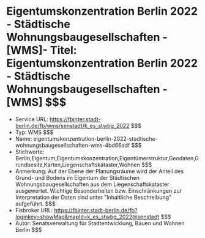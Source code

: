 # Eigentumskonzentration Berlin 2022 - Städtische Wohnungsbaugesellschaften - [WMS]- Titel: Eigentumskonzentration Berlin 2022 - Städtische Wohnungsbaugesellschaften - [WMS] $$$
- Service URL: https://fbinter.stadt-berlin.de/fb/wms/senstadt/k_es_stwbg_2022 $$$
- Typ: WMS $$$
- Name: eigentumskonzentration-berlin-2022-stadtische-wohnungsbaugesellschaften-wms-4bd66adf $$$
- Stichworte: Berlin,Eigentum,Eigentumskonzentration,Eigentümerstruktur,Geodaten,Grundbesitz,Karten,Liegenschaftskataster,Wohnen $$$
- Anmerkung: Auf der Ebene der Planungsräume wird der Anteil des Grund- und Bodens im Eigentum der Städtischen Wohnungsbaugesellschaften aus dem Liegenschaftskataster ausgewertet. Wichtige Besonderheiten bzw. Einschränkungen zur Interpretation der Daten sind unter "Inhaltliche Beschreibung" aufgeführt. $$$
- Fisbroker URL: https://fbinter.stadt-berlin.de/fb?loginkey=showMap&mapId=k_es_stwbg_2022@senstadt $$$
- Autor: Senatsverwaltung für Stadtentwicklung, Bauen und Wohnen Berlin $$$
